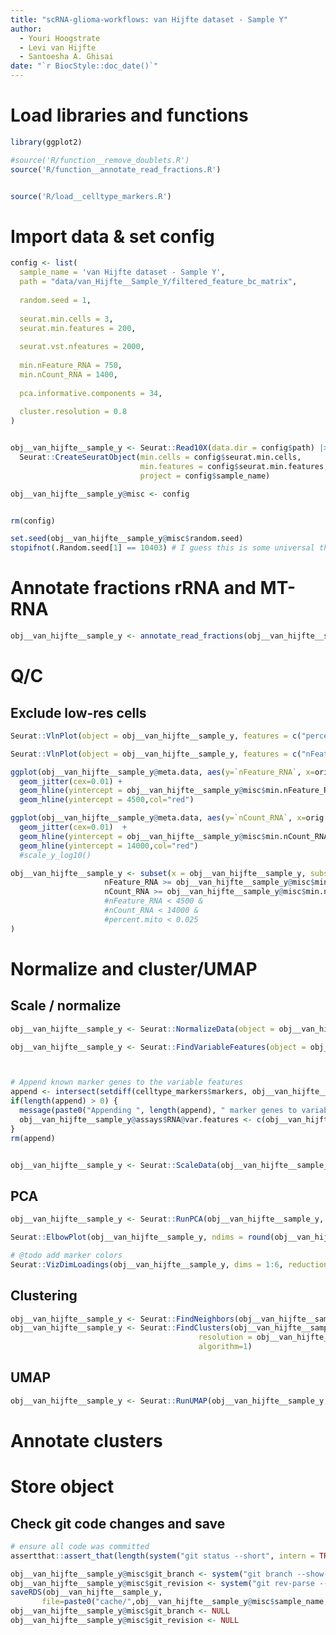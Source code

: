 ```yaml
---
title: "scRNA-glioma-workflows: van Hijfte dataset - Sample Y"
author: 
  - Youri Hoogstrate
  - Levi van Hijfte
  - Santoesha A. Ghisai
date: "`r BiocStyle::doc_date()`"
---
```


# Load libraries and functions

```r
library(ggplot2)

#source('R/function__remove_doublets.R')
source('R/function__annotate_read_fractions.R')


source('R/load__celltype_markers.R')
```


# Import data & set config

```r

config <- list(
  sample_name = 'van Hijfte dataset - Sample Y',
  path = "data/van_Hijfte__Sample_Y/filtered_feature_bc_matrix",
  
  random.seed = 1,
  
  seurat.min.cells = 3,
  seurat.min.features = 200,
  
  seurat.vst.nfeatures = 2000,
  
  min.nFeature_RNA = 750,
  min.nCount_RNA = 1400,
  
  pca.informative.components = 34,
  
  cluster.resolution = 0.8
)


obj__van_hijfte__sample_y <- Seurat::Read10X(data.dir = config$path) |> 
  Seurat::CreateSeuratObject(min.cells = config$seurat.min.cells,
                             min.features = config$seurat.min.features,
                             project = config$sample_name)

obj__van_hijfte__sample_y@misc <- config


rm(config)

set.seed(obj__van_hijfte__sample_y@misc$random.seed)
stopifnot(.Random.seed[1] == 10403) # I guess this is some universal thing?
```

# Annotate fractions rRNA and MT-RNA

```r
obj__van_hijfte__sample_y <- annotate_read_fractions(obj__van_hijfte__sample_y) # percentage MT, Ribo RNA and MALAT1
```

# Q/C
## Exclude low-res cells

```r
Seurat::VlnPlot(object = obj__van_hijfte__sample_y, features = c("percentage_ribosomal_reads", "percentage_MALAT1_reads"), ncol = 3, pt.size = 0.01, group.by = "orig.ident")

Seurat::VlnPlot(object = obj__van_hijfte__sample_y, features = c("nFeature_RNA", "nCount_RNA","percentage_mitochondrial_reads"), ncol = 2, pt.size = 0.01, group.by = "orig.ident")
```


```r
ggplot(obj__van_hijfte__sample_y@meta.data, aes(y=`nFeature_RNA`, x=orig.ident)) +
  geom_jitter(cex=0.01) +
  geom_hline(yintercept = obj__van_hijfte__sample_y@misc$min.nFeature_RNA, col="red") +
  geom_hline(yintercept = 4500,col="red")

ggplot(obj__van_hijfte__sample_y@meta.data, aes(y=`nCount_RNA`, x=orig.ident)) +
  geom_jitter(cex=0.01)  +
  geom_hline(yintercept = obj__van_hijfte__sample_y@misc$min.nCount_RNA, col="red") +
  geom_hline(yintercept = 14000,col="red")
  #scale_y_log10()

obj__van_hijfte__sample_y <- subset(x = obj__van_hijfte__sample_y, subset = 
                     nFeature_RNA >= obj__van_hijfte__sample_y@misc$min.nFeature_RNA &
                     nCount_RNA >= obj__van_hijfte__sample_y@misc$min.nCount_RNA
                     #nFeature_RNA < 4500 & 
                     #nCount_RNA < 14000 &
                     #percent.mito < 0.025
)
```


# Normalize and cluster/UMAP
## Scale / normalize

```r
obj__van_hijfte__sample_y <- Seurat::NormalizeData(object = obj__van_hijfte__sample_y, normalization.method = "LogNormalize", scale.factor = 1e4)

obj__van_hijfte__sample_y <- Seurat::FindVariableFeatures(object = obj__van_hijfte__sample_y, selection.method = "vst", nfeatures = obj__van_hijfte__sample_y@misc$seurat.vst.nfeatures)



# Append known marker genes to the variable features
append <- intersect(setdiff(celltype_markers$markers, obj__van_hijfte__sample_y@assays$RNA@var.features), rownames(obj__van_hijfte__sample_y))
if(length(append) > 0) {
  message(paste0("Appending ", length(append), " marker genes to variable features"))
  obj__van_hijfte__sample_y@assays$RNA@var.features <- c(obj__van_hijfte__sample_y@assays$RNA@var.features, append)
}
rm(append)


obj__van_hijfte__sample_y <- Seurat::ScaleData(obj__van_hijfte__sample_y)
```

## PCA

```r
obj__van_hijfte__sample_y <- Seurat::RunPCA(obj__van_hijfte__sample_y, features = Seurat::VariableFeatures(object = obj__van_hijfte__sample_y))

Seurat::ElbowPlot(obj__van_hijfte__sample_y, ndims = round(obj__van_hijfte__sample_y@misc$pca.informative.components * 4/3) + 1)

# @todo add marker colors
Seurat::VizDimLoadings(obj__van_hijfte__sample_y, dims = 1:6, reduction = "pca")


```


## Clustering

```r
obj__van_hijfte__sample_y <- Seurat::FindNeighbors(obj__van_hijfte__sample_y, dims = 1:obj__van_hijfte__sample_y@misc$pca.informative.components)
obj__van_hijfte__sample_y <- Seurat::FindClusters(obj__van_hijfte__sample_y,
                                          resolution = obj__van_hijfte__sample_y@misc$cluster.resolution,
                                          algorithm=1)


```


## UMAP


```r
obj__van_hijfte__sample_y <- Seurat::RunUMAP(obj__van_hijfte__sample_y, dims = 1:obj__van_hijfte__sample_y@misc$pca.informative.components)
```


# Annotate clusters

# Store object

## Check git code changes and save

```r
# ensure all code was committed
assertthat::assert_that(length(system("git status --short", intern = TRUE)) == 0)

obj__van_hijfte__sample_y@misc$git_branch <- system("git branch --show-current", intern = TRUE)
obj__van_hijfte__sample_y@misc$git_revision <- system("git rev-parse --short HEAD", intern = TRUE)
saveRDS(obj__van_hijfte__sample_y,
       file=paste0("cache/",obj__van_hijfte__sample_y@misc$sample_name,"__",obj__van_hijfte__sample_y@misc$git_branch,".Rds"))
obj__van_hijfte__sample_y@misc$git_branch <- NULL
obj__van_hijfte__sample_y@misc$git_revision <- NULL

```





